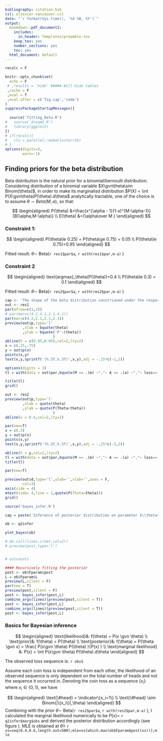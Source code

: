 ```yaml
---
bibliography: citation.bib
csl: elsevier-vancouver.csl
date: "`r format(Sys.time(), '%d %B, %Y')`"
output:
  bookdown::pdf_document2:
    includes:
      in_header: Templates/preamble.tex
    keep_tex: yes
    number_sections: yes
    toc: yes
  html_document: default
---
```


```r
recalc = F

knitr::opts_chunk$set(
  echo = F
 # ,results = 'hide' ##### Will hide tables
 ,cache = F
 ,eval = T
 ,eval.after = c('fig.cap','code')
)
suppressPackageStartupMessages({
  
  source('fitting_beta.R')
#   source('dream5.R')
#   library(ggplot2)
})
# if(recalc){
#   clu = parallel::makeCluster(16)
# }
options(digits=3,
        warn=-1)
```


## Finding priors for the beta distribution

Beta distribution is the natural prior for a binomial/bernoulli distribution. Considering distribution of a binomial variable $X\gvn\theta\sim Binom(\theta)$, in order to make its marginalisd distribution $P(X) = \int P(X\gvn\theta)P(\theta).d\theta$ analytically tractable, one of the choice is to assume $\theta\sim Beta(M,\alpha)$, so that:

$$
\begin{aligned}
P(\theta) &=\frac{x^{\alpha - 1}(1-x)^{M-\alpha-1}}{B(\alpha,M-\alpha)}
\\
E(\theta) &={\alpha\over M }
\end{aligned}
$$

### Constraint 1:

$$
\begin{aligned}
P(\theta\le 0.25) = P(\theta\ge 0.75) =  0.05 \\
P(\theta\le 0.75)=0.95
\end{aligned}
$$

Fitted result: $\theta\sim$ Beta(`r res1$par$a`, `r with(res1$par,m-a)` )

### Constraint 2


$$
\begin{aligned}
\text{argmax}_\theta(P(\theta))=0.4 \\
P(\theta\le 0.3) = 0.1
\end{aligned}
$$

Fitted result: $\theta\sim$ Beta(`r res2$par$a`, `r with(res2$par,m-a)` )


```r
cap <- 'The shape of the beta distribution constrianed under the respective conditions. Left: Constraint 1. Right: Constraint 2. (green: PDF, black: CDF)'
out <- res1
par(mfrow=c(1,2))
# par(mar=c(4.2,4.1,2.1,4.1))
par(mar=c(4.2,2.1,2.1,2.1))
preview(out$p,type='l'
        ,xlab = bquote(theta)
        ,ylab = bquote('P'~(theta))
                      )
abline(h = c(0.95,0.05),col=2,lty=2)
x = c(.25,.75)
y = out$p(x)
points(x,y)
text(x,y,sprintf('(%.3f,%.3f)',x,y),adj = -.15*c(-1,1))

options(digits = 3)
tl = with(data = out$par,bquote(M == .(m) ~","~ A == .(a) ~","~ loss==.(out$value) ))

title(tl)
grid()

out <- res2
preview(out$p,type='l'
        ,xlab = quote(theta)
        ,ylab = quote(P(Theta<theta))
                      )
abline(v = 0.4,col=2,lty=2)

par(new=T)
x = c(.3)
y = out$p(x)
points(x,y)
text(x,y,sprintf('(%.3f,%.3f)',x,y),adj = -.25*c(-3,2))

abline(h = y,col=2,lty=2)
tl = with(data = out$par,bquote(M == .(m) ~","~ A == .(a) ~","~ loss==.(out$value) ))
title(tl)

par(new=T)

preview(out$d,type='l',ylab='',xlab='',axes = F,
        col=3)
axis(side = 4)
mtext(side= 4,line = 1,quote(P(Theta=theta)))
grid()
```


```r

source('bayes_infer.R')

```

```r
cap = paste('Inference of posterior distribution on parameter $\\theta$ given mutatble sequence:', obsS)

ob <- q2infer

plot_bayes(ob)

# do.call(lines,c(dat,col=2))
# preview(post,type='l')


# outcounts
```

```r
#### Recursively fitting the posterior
post <- ob$Fparam$post
L = ob$Fparam$L
preview(L,silent = F)
par(new = T)
preview(post,silent = F)
post <- bayes_infer(post,L)
combine_args(lines)(preview(post,silent = T))
post <- bayes_infer(post,L)
combine_args(lines)(preview(post,silent = T))
post <- bayes_infer(post,L)

```


### Basics for Bayesian inference \label{sec:bayes-basics}

$$
\begin{aligned}
\text{likelihood}&: f(\theta) = P(x \gvn \theta) \\
\text{prior}&: f(\theta) = P(\theta) \\
\text{posterior}&: f(\theta)  = P(\theta \gvn x) = \frac{  P(x\gvn \theta) P(\theta)  }{P(x) } \\
\text{marginal likelihood} &: P(x) =  \int P(x\gvn \theta) P(\theta).d\theta
\end{aligned}
$$

The observed toss sequence is: `r obsS`

Assume each coin toss is independent from each other, the likelihood of an observed sequence is only dependent on the total number of heads and not the sequence it occurred in. Denoting the coin toss as a sequence $\{x_i\}$ where $x_i \in \{0,1\}$, we have

$$
\begin{aligned}
\text{\#head} = \indicator\{x_i=1\} \\
\text{\#head} \sim Binom(|\{x_i\}|,\theta)
\end{aligned}
$$
Combining with the prior $\theta\sim$ Beta(`r res2$par$a`, `r with(res2$par,m-a)` ), I calculated the marginal likelihood numerically to be $P(x)=$ `r q2infer$marg$obs` and derived the posterior distribution accordingly (see figure \ref{fig:bayes}). MLE is obtained at $\hat{\theta}=$ `r xs=seq(0.4,0.6,length.out=500);mle=xs[which.max(ob$Fparam$post(xs))];mle`


